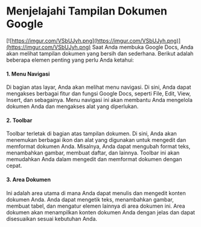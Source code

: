 # Menjelajahi Tampilan Dokumen Google

[![https://imgur.com/VSbUJyh.png](https://imgur.com/VSbUJyh.png)](https://imgur.com/VSbUJyh.png)
Saat Anda membuka Google Docs, Anda akan melihat tampilan dokumen yang bersih dan
sederhana. Berikut adalah beberapa elemen penting yang perlu Anda ketahui:

#### 1. Menu Navigasi

Di bagian atas layar, Anda akan melihat menu navigasi. Di sini, Anda
dapat mengakses berbagai fitur dan fungsi Google Docs, seperti File, Edit, View, Insert, dan
sebagainya. Menu navigasi ini akan membantu Anda mengelola dokumen Anda dan
mengakses alat yang diperlukan.

#### 2. Toolbar

Toolbar terletak di bagian atas tampilan dokumen. Di sini, Anda akan
menemukan berbagai ikon dan alat yang digunakan untuk mengedit dan memformat
dokumen Anda. Misalnya, Anda dapat mengubah format teks, menambahkan gambar,
membuat daftar, dan lainnya. Toolbar ini akan memudahkan Anda dalam mengedit dan
memformat dokumen dengan cepat.

#### 3. Area Dokumen

Ini adalah area utama di mana Anda dapat menulis dan mengedit konten
dokumen Anda. Anda dapat mengetik teks, menambahkan gambar, membuat tabel, dan
mengatur elemen lainnya di area dokumen ini. Area dokumen akan menampilkan konten
dokumen Anda dengan jelas dan dapat disesuaikan sesuai kebutuhan Anda.
